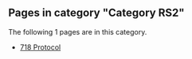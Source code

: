 <!-- DO NOT EDIT BELOW THIS LINE, OR CHANGE THIS COMMENT, CODE AUTOMATICALLY GENERATED BY category.sh -->
== '''Pages in category "Category RS2"''' ==
The following 1 pages are in this category.
* [[718 Protocol]]
